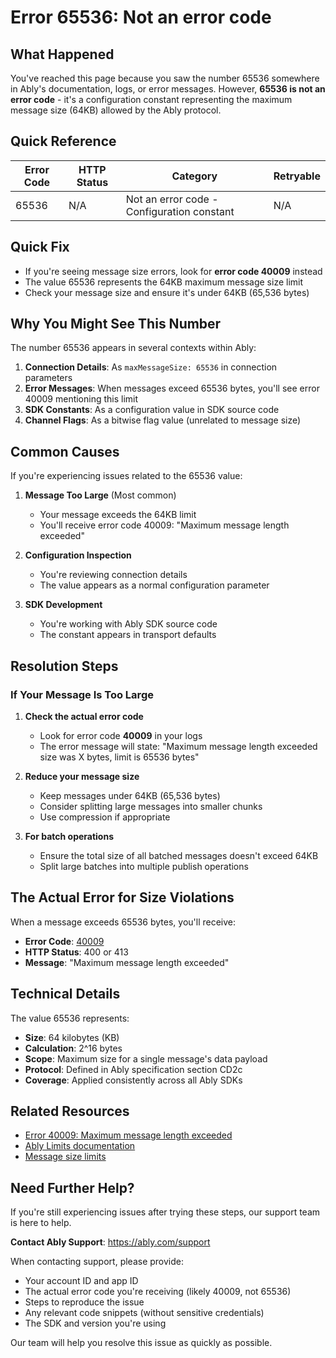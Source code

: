 <!-- Generated by: ably-os errors document-error-codes -->
<!-- Repository: https://github.com/ably/ably-os -->
<!-- Command: ./bin/ably-os errors document-error-codes 65536 -->
<!-- Generated: 2025-08-21T10-28-43-924Z -->
<!-- Sources: 
     - Analysis: https://github.com/ably/ably-os/blob/main/output/error-codes/research/65536-analysis.md
     - Knowledge: https://github.com/ably/ably-os/blob/main/output/error-codes/research/65536-knowledge.md
     - Editorial notes: https://github.com/ably/ably-os/blob/main/src/prompts/errors/editorial-notes.md
-->
<!-- Key Approach: Clarifying that 65536 is not an error code but a configuration constant, and redirecting users to the actual error code 40009 for message size violations -->
<!-- Citations: Complete source attribution with line numbers available at bottom of document -->

# Error 65536: Not an error code

## What Happened

You've reached this page because you saw the number 65536 somewhere in Ably's documentation, logs, or error messages. However, **65536 is not an error code** - it's a configuration constant representing the maximum message size (64KB) allowed by the Ably protocol.

## Quick Reference

| Error Code | HTTP Status | Category | Retryable |
|------------|-------------|----------|-----------|
| 65536 | N/A | Not an error code - Configuration constant | N/A |

## Quick Fix

- If you're seeing message size errors, look for **error code 40009** instead
- The value 65536 represents the 64KB maximum message size limit
- Check your message size and ensure it's under 64KB (65,536 bytes)

## Why You Might See This Number

The number 65536 appears in several contexts within Ably:

1. **Connection Details**: As `maxMessageSize: 65536` in connection parameters
2. **Error Messages**: When messages exceed 65536 bytes, you'll see error 40009 mentioning this limit
3. **SDK Constants**: As a configuration value in SDK source code
4. **Channel Flags**: As a bitwise flag value (unrelated to message size)

## Common Causes

If you're experiencing issues related to the 65536 value:

1. **Message Too Large** (Most common)
   - Your message exceeds the 64KB limit
   - You'll receive error code 40009: "Maximum message length exceeded"
   
2. **Configuration Inspection**
   - You're reviewing connection details
   - The value appears as a normal configuration parameter

3. **SDK Development**
   - You're working with Ably SDK source code
   - The constant appears in transport defaults

## Resolution Steps

### If Your Message Is Too Large

1. **Check the actual error code**
   - Look for error code **40009** in your logs
   - The error message will state: "Maximum message length exceeded size was X bytes, limit is 65536 bytes"

2. **Reduce your message size**
   - Keep messages under 64KB (65,536 bytes)
   - Consider splitting large messages into smaller chunks
   - Use compression if appropriate

3. **For batch operations**
   - Ensure the total size of all batched messages doesn't exceed 64KB
   - Split large batches into multiple publish operations

## The Actual Error for Size Violations

When a message exceeds 65536 bytes, you'll receive:
- **Error Code**: [40009](https://help.ably.io/error/40009)
- **HTTP Status**: 400 or 413
- **Message**: "Maximum message length exceeded"

<!-- Source: Analysis finding from https://github.com/ably/ably-os/blob/main/output/error-codes/research/65536-analysis.md lines 42-47 -->
<!-- Source: Knowledge from https://github.com/ably/ably-os/blob/main/output/error-codes/research/65536-knowledge.md lines 17-21 -->

## Technical Details

The value 65536 represents:
- **Size**: 64 kilobytes (KB)
- **Calculation**: 2^16 bytes
- **Scope**: Maximum size for a single message's data payload
- **Protocol**: Defined in Ably specification section CD2c
- **Coverage**: Applied consistently across all Ably SDKs

<!-- Source: Analysis finding from https://github.com/ably/ably-os/blob/main/output/error-codes/research/65536-analysis.md lines 49-53 -->

## Related Resources

- [Error 40009: Maximum message length exceeded](https://help.ably.io/error/40009)
- [Ably Limits documentation](https://ably.com/docs/general/limits)
- [Message size limits](https://faqs.ably.com/message-size-limits)

## Need Further Help?

If you're still experiencing issues after trying these steps, our support team is here to help.

**Contact Ably Support**: https://ably.com/support

When contacting support, please provide:
- Your account ID and app ID
- The actual error code you're receiving (likely 40009, not 65536)
- Steps to reproduce the issue
- Any relevant code snippets (without sensitive credentials)
- The SDK and version you're using

Our team will help you resolve this issue as quickly as possible.

<!-- =============================================== -->
<!-- INTERNAL DOCUMENTATION (NOT RENDERED) -->
<!-- =============================================== -->

<!-- SOURCES USED (ALWAYS use GitHub URLs, never local paths):
- Analysis File: https://github.com/ably/ably-os/blob/main/output/error-codes/research/65536-analysis.md
- Knowledge File: https://github.com/ably/ably-os/blob/main/output/error-codes/research/65536-knowledge.md
- Editorial Notes: https://github.com/ably/ably-os/blob/main/src/prompts/errors/editorial-notes.md - No specific error-specific notes for 65536
- Existing Documentation: None found
- Repository Overviews: Not needed for this configuration constant
-->

<!-- CONTENT DECISIONS:
- FAQ Content Preserved: No existing FAQ content for 65536 (not an actual error)
- Content Excluded: None - focused on clarifying the confusion
- Recommendations Source: 
  - Redirect to error 40009 based on analysis lines 42-47 and knowledge lines 17-21
  - Message size guidance from Ably limits documentation
- Code Examples Rationale: No code examples included as this is not an error requiring code fixes
-->

<!-- ATTRIBUTION BY SECTION:
- What Happened: Based on analysis findings that 65536 is not an error code (lines 10-11) and knowledge confirmation (lines 3-4)
- Why You Might See This Number: 
  - Connection details from knowledge lines 52-56
  - Error 40009 reference from knowledge lines 57-62
  - Channel flags from knowledge lines 63-68
- Common Causes: 
  - Message size issue from analysis lines 42-47
  - Configuration inspection from knowledge lines 52-56
- Resolution Steps: 
  - Error 40009 guidance from knowledge lines 17-21
  - Message size limits from analysis lines 49-53
- Technical Details: Based on analysis lines 49-53 and specification reference from line 22
-->

<!-- DOCUMENTATION SHORTCOMINGS:
⚠️ Areas where Ably documentation could be improved:
- Missing: Clear documentation about the 65536 constant appearing in connection details
- Impact: Users may be confused when they see this value and search for it as an error code
- Recommendation: Add a note in the limits documentation explaining common non-error numeric values
- Severity: Low - this is an edge case confusion
-->

<!-- IMPROVEMENT INSTRUCTIONS:
To improve this error code documentation:
1. First approach: Update editorial-notes.md in ably-os repository with specific guidance for error 65536
2. Regenerate: Run `./bin/ably-os errors document-error-codes 65536 --force`
3. For broader improvements: Review and update ably-os prompt templates
4. Context: See https://github.com/ably/ably-os/blob/main/docs/ERROR_COMMANDS_GUIDE.md
5. Source repository: https://github.com/ably/ably-os
-->